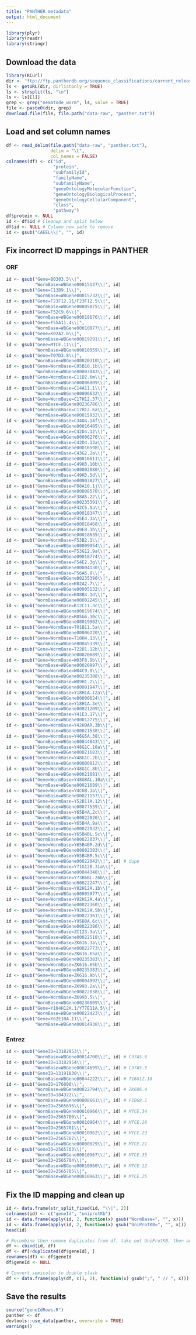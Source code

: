 ```yaml
---
title: "PANTHER metadata"
output: html_document
---
```


```r
library(plyr)
library(readr)
library(stringr)
```


## Download the data

```r
library(RCurl)
dir <- "ftp://ftp.pantherdb.org/sequence_classifications/current_release/PANTHER_Sequence_Classification_files/"
ls <- getURL(dir, dirlistonly = TRUE)
ls <- strsplit(ls, "\n")
ls <- ls[[1]]
grep <- grep("nematode_worm", ls, value = TRUE)
file <- paste0(dir, grep)
download.file(file, file.path("data-raw", "panther.txt"))
```


## Load and set column names

```r
df <- read_delim(file.path("data-raw", "panther.txt"),
                 delim = "\t",
                 col_names = FALSE)
colnames(df) <- c("id",
                  "protein",
                  "subfamilyId",
                  "familyName",
                  "subfamilyName",
                  "geneOntologyMolecularFunction",
                  "geneOntologyBiologicalProcess",
                  "geneOntologyCellularComponent",
                  "class",
                  "pathway")
df$protein <- NULL
id <- df$id # Cleanup and split below
df$id <- NULL # Column now safe to remove
id <- gsub("CAEEL\\|", "", id)
```


## Fix incorrect ID mappings in PANTHER

### ORF

```r
id <- gsub("Gene=B0303.5\\|",
           "WormBase=WBGene00015127\\|", id)
id <- gsub("Gene=C13B9.1\\|",
           "WormBase=WBGene00015732\\|", id)
id <- gsub("Gene=F23F12.11/F23F12.5\\|",
           "WormBase=WBGene00005075\\|", id)
id <- gsub("Gene=F52C9.6\\|",
           "WormBase=WBGene00018676\\|", id)
id <- gsub("Gene=F55A11.4\\|",
           "WormBase=WBGene00010077\\|", id)
id <- gsub("Gene=K02A2.6\\|",
           "WormBase=WBGene00019291\\|", id)
id <- gsub("Gene=MTCE.11\\|",
           "WormBase=WBGene00010959\\|", id)
id <- gsub("Gene=T07D3.8\\|",
           "WormBase=WBGene00020310\\|", id)
id <- gsub("Gene=WormBase=C05B10.1b\\|",
           "WormBase=WBGene00003043\\|", id)
id <- gsub("Gene=WormBase=C11D2.6m\\|",
           "WormBase=WBGene00006809\\|", id)
id <- gsub("Gene=WormBase=C14A11.1\\|",
           "WormBase=WBGene00006632\\|", id)
id <- gsub("Gene=WormBase=C17H12.37\\|",
           "WormBase=WBGene00236786\\|", id)
id <- gsub("Gene=WormBase=C17H12.6a\\|",
           "WormBase=WBGene00015932\\|", id)
id <- gsub("Gene=WormBase=C34D4.14f\\|",
           "WormBase=WBGene00016405\\|", id)
id <- gsub("Gene=WormBase=C42D4.12\\|",
           "WormBase=WBGene00006276\\|", id)
id <- gsub("Gene=WormBase=C42D4.13a\\|",
           "WormBase=WBGene00016598\\|", id)
id <- gsub("Gene=WormBase=C43G2.2a\\|",
           "WormBase=WBGene00016611\\|", id)
id <- gsub("Gene=WormBase=C49H3.10b\\|",
           "WormBase=WBGene00002080\\|", id)
id <- gsub("Gene=WormBase=C49H3.5d\\|",
           "WormBase=WBGene00003827\\|", id)
id <- gsub("Gene=WormBase=F08A10.1j\\|",
           "WormBase=WBGene00008570\\|", id)
id <- gsub("Gene=WormBase=F38A5.22\\|",
           "WormBase=WBGene00235391\\|", id)
id <- gsub("Gene=WormBase=F42C5.5a\\|",
           "WormBase=WBGene00018347\\|", id)
id <- gsub("Gene=WormBase=F45E4.3a\\|",
           "WormBase=WBGene00018468\\|", id)
id <- gsub("Gene=WormBase=F49E8.1b\\|",
           "WormBase=WBGene00018635\\|", id)
id <- gsub("Gene=WormBase=F53B2.1\\|",
           "WormBase=WBGene00009954\\|", id)
id <- gsub("Gene=WormBase=F53G12.9a\\|",
           "WormBase=WBGene00018774\\|", id)
id <- gsub("Gene=WormBase=F54E2.3g\\|",
           "WormBase=WBGene00004130\\|", id)
id <- gsub("Gene=WormBase=F56A6.8\\|",
           "WormBase=WBGene00235390\\|", id)
id <- gsub("Gene=WormBase=K02A2.7\\|",
           "WormBase=WBGene00005132\\|", id)
id <- gsub("Gene=WormBase=K08B4.1d\\|",
           "WormBase=WBGene00002245\\|", id)
id <- gsub("Gene=WormBase=K12C11.3c\\|",
           "WormBase=WBGene00019674\\|", id)
id <- gsub("Gene=WormBase=R05G6.10c\\|",
           "WormBase=WBGene00019902\\|", id)
id <- gsub("Gene=WormBase=T01B11.5a\\|",
           "WormBase=WBGene00006220\\|", id)
id <- gsub("Gene=WormBase=T10H4.13\\|",
           "WormBase=WBGene00045339\\|", id)
id <- gsub("Gene=WormBase=T22D1.12b\\|",
           "WormBase=WBGene00020689\\|", id)
id <- gsub("Gene=WormBase=W03F8.9b\\|",
           "WormBase=WBGene00020997\\|", id)
id <- gsub("Gene=WormBase=W04C9.9\\|",
           "WormBase=WBGene00235388\\|", id)
id <- gsub("Gene=WormBase=W09H1.2\\|",
           "WormBase=WBGene00001947\\|", id)
id <- gsub("Gene=WormBase=Y18H1A.12a\\|",
           "WormBase=WBGene00000624\\|", id)
id <- gsub("Gene=WormBase=Y18H1A.3e\\|",
           "WormBase=WBGene00021209\\|", id)
id <- gsub("Gene=WormBase=Y41E3.17\\|",
           "WormBase=WBGene00012775\\|", id)
id <- gsub("Gene=WormBase=Y42H9AR.3b\\|",
           "WormBase=WBGene00021538\\|", id)
id <- gsub("Gene=WormBase=Y46G5A.38\\|",
           "WormBase=WBGene00044043\\|", id)
id <- gsub("Gene=WormBase=Y48G1C.10a\\|",
           "WormBase=WBGene00021683\\|", id)
id <- gsub("Gene=WormBase=Y48G1C.2b\\|",
           "WormBase=WBGene00000812\\|", id)
id <- gsub("Gene=WormBase=Y48G1C.8b\\|",
           "WormBase=WBGene00021681\\|", id)
id <- gsub("Gene=WormBase=Y48G8AL.10a\\|",
           "WormBase=WBGene00021689\\|", id)
id <- gsub("Gene=WormBase=Y4C6B.3a\\|",
           "WormBase=WBGene00021157\\|", id)
id <- gsub("Gene=WormBase=Y52B11A.12\\|",
           "WormBase=WBGene00077539\\|", id)
id <- gsub("Gene=WormBase=Y65B4A.2c\\|",
           "WormBase=WBGene00022026\\|", id)
id <- gsub("Gene=WormBase=Y65B4A.9a\\|",
           "WormBase=WBGene00022032\\|", id)
id <- gsub("Gene=WormBase=Y65B4BL.5c\\|",
           "WormBase=WBGene00022037\\|", id)
id <- gsub("Gene=WormBase=Y65B4BR.2d\\|",
           "WormBase=WBGene00002393\\|", id)
id <- gsub("Gene=WormBase=Y65B4BR.5c\\|",
           "WormBase=WBGene00022042\\|", id) # dupe
id <- gsub("Gene=WormBase=Y71G12B.31a\\|",
           "WormBase=WBGene00044348\\|", id)
id <- gsub("Gene=WormBase=Y73B6BL.26b\\|",
           "WormBase=WBGene00022247\\|", id)
id <- gsub("Gene=WormBase=Y92H12A.1b\\|",
           "WormBase=WBGene00005077\\|", id)
id <- gsub("Gene=WormBase=Y92H12A.4a\\|",
           "WormBase=WBGene00022360\\|", id)
id <- gsub("Gene=WormBase=Y92H12A.5b\\|",
           "WormBase=WBGene00022361\\|", id)
id <- gsub("Gene=WormBase=Y95B8A.6c\\|",
           "WormBase=WBGene00022386\\|", id)
id <- gsub("Gene=WormBase=ZC123.3a\\|",
           "WormBase=WBGene00022518\\|", id)
id <- gsub("Gene=WormBase=ZK616.3a\\|",
           "WormBase=WBGene00022773\\|", id)
id <- gsub("Gene=WormBase=ZK616.65a\\|",
           "WormBase=WBGene00235383\\|", id)
id <- gsub("Gene=WormBase=ZK616.65b\\|",
           "WormBase=WBGene00235383\\|", id)
id <- gsub("Gene=WormBase=ZK616.9b\\|",
           "WormBase=WBGene00004992\\|", id)
id <- gsub("Gene=WormBase=ZK993.2a\\|",
           "WormBase=WBGene00022838\\|", id)
id <- gsub("Gene=WormBase=ZK993.5\\|",
           "WormBase=WBGene00236809\\|", id)
id <- gsub("Gene=Y104H12A.1/Y77E11A.5\\|",
           "WormBase=WBGene00022423\\|", id)
id <- gsub("Gene=Y62E10A.11\\|",
           "WormBase=WBGene00014938\\|", id)
```

### Entrez

```r
id <- gsub("GeneID=13182953\\|",
           "WormBase=WBGene00014700\\|", id) # C37A5.6
id <- gsub("GeneID=13182954\\|",
           "WormBase=WBGene00014699\\|", id) # C37A5.5
id <- gsub("GeneID=13191030\\|",
           "WormBase=WBGene00044222\\|", id) # T16G12.10
id <- gsub("GeneID=176090\\|",
           "WormBase=WBGene00022794\\|", id) # ZK686.4
id <- gsub("GeneID=184322\\|",
           "WormBase=WBGene00008661\\|", id) # F10G8.1
id <- gsub("GeneID=2565696\\|",
           "WormBase=WBGene00010966\\|", id) # MTCE.34
id <- gsub("GeneID=2565700\\|",
           "WormBase=WBGene00010964\\|", id) # MTCE.26
id <- gsub("GeneID=2565701\\|",
           "WormBase=WBGene00010962\\|", id) # MTCE.23
id <- gsub("GeneID=2565702\\|",
           "WormBase=WBGene00000829\\|", id) # MTCE.21
id <- gsub("GeneID=2565703\\|",
           "WormBase=WBGene00010967\\|", id) # MTCE.35
id <- gsub("GeneID=2565704\\|",
           "WormBase=WBGene00010960\\|", id) # MTCE.12
id <- gsub("GeneID=2565705\\|",
           "WormBase=WBGene00010963\\|", id) # MTCE.25
```


## Fix the ID mapping and clean up

```r
id <- data.frame(str_split_fixed(id, "\\|", 2))
colnames(id) <- c("geneId", "uniprotKb")
id <- data.frame(apply(id, 2, function(x) gsub("WormBase=", "", x)))
id <- data.frame(apply(id, 2, function(x) gsub("UniProtKB=", "", x)))
head(id)

# Recombine then remove duplicates from df, take out UniProtKB, then add back
df <- cbind(id, df)
df <- df[!duplicated(df$geneId), ]
rownames(df) <- df$geneId
df$geneId <- NULL

# Convert semicolon to double slash
df <- data.frame(apply(df, c(1, 2), function(x) gsub(";", " // ", x)))
```


## Save the results

```r
source("geneIdRows.R")
panther <- df
devtools::use_data(panther, overwrite = TRUE)
warnings()
```
